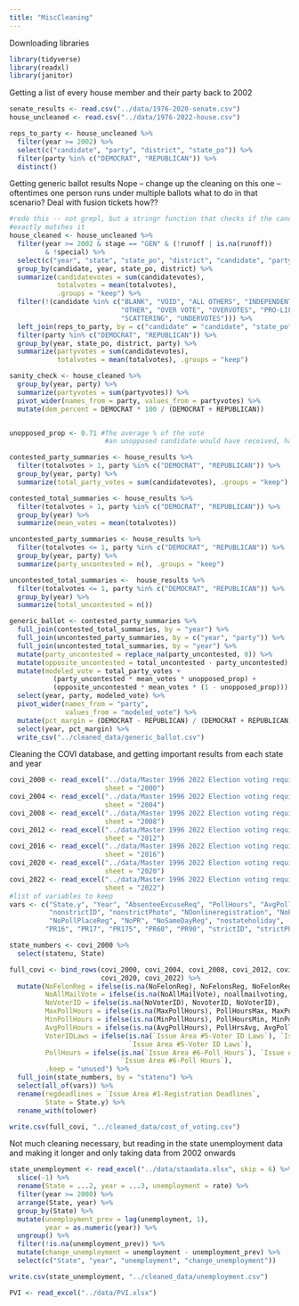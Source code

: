 ```yaml
---
title: "MiscCleaning"
---
```


Downloading libraries
```r
library(tidyverse)
library(readxl)
library(janitor)
```

Getting a list of every house member and their party back to 2002
```r
senate_results <- read.csv("../data/1976-2020-senate.csv")
house_uncleaned <- read.csv("../data/1976-2022-house.csv")

reps_to_party <- house_uncleaned %>%
  filter(year >= 2002) %>%
  select(c("candidate", "party", "district", "state_po")) %>%
  filter(party %in% c("DEMOCRAT", "REPUBLICAN")) %>%
  distinct()


```
Getting generic ballot results
Nope -- change up the cleaning on this one -- oftentimes one person runs under multiple ballots
what to do in that scenario?
Deal with fusion tickets how??
```r
#redo this -- not grepl, but a stringr function that checks if the candidate
#exactly matches it
house_cleaned <- house_uncleaned %>%
  filter(year >= 2002 & stage == "GEN" & (!runoff | is.na(runoff))
         & !special) %>%
  select(c("year", "state", "state_po", "district", "candidate", "party", "candidatevotes", "totalvotes")) %>%
  group_by(candidate, year, state_po, district) %>%
  summarize(candidatevotes = sum(candidatevotes),
            totalvotes = mean(totalvotes),
            .groups = "keep") %>%
  filter(!(candidate %in% c("BLANK", "VOID", "ALL OTHERS", "INDEPENDENT", "MISCELLANEOUS",
                            "OTHER", "OVER VOTE", "OVERVOTES", "PRO-LIFE", "SCATTER",
                            "SCATTERING", "UNDERVOTES"))) %>%
  left_join(reps_to_party, by = c("candidate" = "candidate", "state_po" = "state_po", "district" = "district")) %>%
  filter(party %in% c("DEMOCRAT", "REPUBLICAN")) %>%
  group_by(year, state_po, district, party) %>%
  summarize(partyvotes = sum(candidatevotes),
            totalvotes = mean(totalvotes), .groups = "keep")

sanity_check <- house_cleaned %>%
  group_by(year, party) %>%
  summarize(partyvotes = sum(partyvotes)) %>%
  pivot_wider(names_from = party, values_from = partyvotes) %>%
  mutate(dem_percent = DEMOCRAT * 100 / (DEMOCRAT + REPUBLICAN))


unopposed_prop <- 0.71 #The average % of the vote 
                        #an unopposed candidate would have received, had they been opposed

contested_party_summaries <- house_results %>%
  filter(totalvotes > 1, party %in% c("DEMOCRAT", "REPUBLICAN")) %>%
  group_by(year, party) %>%
  summarize(total_party_votes = sum(candidatevotes), .groups = "keep")

contested_total_summaries <- house_results %>%
  filter(totalvotes > 1, party %in% c("DEMOCRAT", "REPUBLICAN")) %>%
  group_by(year) %>%
  summarize(mean_votes = mean(totalvotes))

uncontested_party_summaries <- house_results %>%
  filter(totalvotes <= 1, party %in% c("DEMOCRAT", "REPUBLICAN")) %>%
  group_by(year, party) %>%
  summarize(party_uncontested = n(), .groups = "keep")

uncontested_total_summaries <-  house_results %>%
  filter(totalvotes <= 1, party %in% c("DEMOCRAT", "REPUBLICAN")) %>%
  group_by(year) %>%
  summarize(total_uncontested = n())

generic_ballot <- contested_party_summaries %>%
  full_join(contested_total_summaries, by = "year") %>%
  full_join(uncontested_party_summaries, by = c("year", "party")) %>%
  full_join(uncontested_total_summaries, by = "year") %>%
  mutate(party_uncontested = replace_na(party_uncontested, 0)) %>%
  mutate(opposite_uncontested = total_uncontested - party_uncontested) %>%
  mutate(modeled_vote = total_party_votes +
           (party_uncontested * mean_votes * unopposed_prop) +
           (opposite_uncontested * mean_votes * (1 - unopposed_prop))) %>%
  select(year, party, modeled_vote) %>%
  pivot_wider(names_from = "party",
              values_from = "modeled_vote") %>%
  mutate(pct_margin = (DEMOCRAT - REPUBLICAN) / (DEMOCRAT + REPUBLICAN) * 100) %>%
  select(year, pct_margin) %>%
  write_csv("../cleaned_data/generic_ballot.csv")
```


Cleaning the COVI database, and getting important results from each state and year
```r
covi_2000 <- read_excel("../data/Master 1996 2022 Election voting requirements.xlsx", 
                        sheet = "2000")
covi_2004 <- read_excel("../data/Master 1996 2022 Election voting requirements.xlsx", 
                        sheet = "2004")
covi_2008 <- read_excel("../data/Master 1996 2022 Election voting requirements.xlsx", 
                        sheet = "2008")
covi_2012 <- read_excel("../data/Master 1996 2022 Election voting requirements.xlsx", 
                        sheet = "2012")
covi_2016 <- read_excel("../data/Master 1996 2022 Election voting requirements.xlsx", 
                        sheet = "2016")
covi_2020 <- read_excel("../data/Master 1996 2022 Election voting requirements.xlsx", 
                        sheet = "2020")
covi_2022 <- read_excel("../data/Master 1996 2022 Election voting requirements.xlsx", 
                        sheet = "2022")
#list of variables to keep
vars <- c("State.y", "Year", "AbsenteeExcuseReq", "PollHours", "AvgPollHours", "MaxPollHours","MinPollHours", "Issue Area #1-Registration Deadlines", "VoterIDLaws", "NoVoterID", "NoAllMailVote", "NoEarlyVote", "NoFelonReg", "NoFelonsRegAfterIncar", 
          "nonstrictID", "nonstrictPhoto", "NOonlineregistration", "NoPermanentAbsentee", 
          "NoPollPlaceReg", "NoPR", "NoSameDayReg", "nostateholiday", 
         "PR16", "PR17", "PR175", "PR60", "PR90", "strictID", "strictPhoto")

state_numbers <- covi_2000 %>%
  select(statenu, State)

full_covi <- bind_rows(covi_2000, covi_2004, covi_2008, covi_2012, covi_2016,
                       covi_2020, covi_2022) %>%
  mutate(NoFelonReg = ifelse(is.na(NoFelonReg), NoFelonsReg, NoFelonReg), 
         NoAllMailVote = ifelse(is.na(NoAllMailVote), noallmailvoting, NoAllMailVote), 
         NoVoterID = ifelse(is.na(NoVoterID), NovoterID, NoVoterID),
         MaxPollHours = ifelse(is.na(MaxPollHours), PollHoursMax, MaxPollHours),
         MinPollHours = ifelse(is.na(MinPollHours), PollHoursMin, MinPollHours),
         AvgPollHours = ifelse(is.na(AvgPollHours), PollHrsAvg, AvgPollHours),
         VoterIDLaws = ifelse(is.na(`Issue Area #5-Voter ID Laws`), `Issue Area #7-Voter ID Laws`, 
                              `Issue Area #5-Voter ID Laws`),
         PollHours = ifelse(is.na(`Issue Area #6-Poll Hours`), `Issue Area #8-Poll Hours`,
                            `Issue Area #6-Poll Hours`),
         .keep = "unused") %>%
  full_join(state_numbers, by = "statenu") %>%
  select(all_of(vars)) %>%
  rename(regdeadlines = `Issue Area #1-Registration Deadlines`, 
         State = State.y) %>%
  rename_with(tolower)

write.csv(full_covi, "../cleaned_data/cost_of_voting.csv")

```

Not much cleaning necessary, but reading in the state unemployment data and 
making it longer and only taking data from 2002 onwards
```r
state_unemployment <- read_excel("../data/staadata.xlsx", skip = 6) %>%
  slice(-1) %>%
  rename(State = ...2, year = ...3, unemployment = rate) %>%
  filter(year >= 2000) %>%
  arrange(State, year) %>%
  group_by(State) %>%
  mutate(unemployment_prev = lag(unemployment, 1), 
         year = as.numeric(year)) %>%
  ungroup() %>%
  filter(!is.na(unemployment_prev)) %>%
  mutate(change_unemployment = unemployment - unemployment_prev) %>%
  select(c("State", "year", "unemployment", "change_unemployment"))

write.csv(state_unemployment, "../cleaned_data/unemployment.csv")
```
```r
PVI <- read_excel("../data/PVI.xlsx")

```
